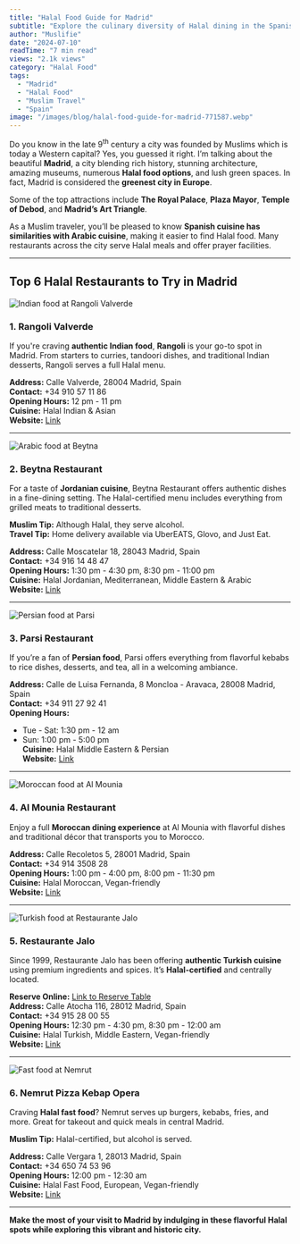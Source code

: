 ```yaml
---
title: "Halal Food Guide for Madrid"
subtitle: "Explore the culinary diversity of Halal dining in the Spanish capital"
author: "Muslifie"
date: "2024-07-10"
readTime: "7 min read"
views: "2.1k views"
category: "Halal Food"
tags:
  - "Madrid"
  - "Halal Food"
  - "Muslim Travel"
  - "Spain"
image: "/images/blog/halal-food-guide-for-madrid-771587.webp"
---
```


Do you know in the late 9<sup>th</sup> century a city was founded by Muslims which is today a Western capital? Yes, you guessed it right. I’m talking about the beautiful **Madrid**, a city blending rich history, stunning architecture, amazing museums, numerous **Halal food options**, and lush green spaces. In fact, Madrid is considered the **greenest city in Europe**.

Some of the top attractions include **The Royal Palace**, **Plaza Mayor**, **Temple of Debod**, and **Madrid’s Art Triangle**.

As a Muslim traveler, you’ll be pleased to know **Spanish cuisine has similarities with Arabic cuisine**, making it easier to find Halal food. Many restaurants across the city serve Halal meals and offer prayer facilities.

---

## Top 6 Halal Restaurants to Try in Madrid

![Indian food at Rangoli Valverde](/images/blog/pexels-marvin-ozz-1297854-2474661-2_480x480.webp)

### 1. Rangoli Valverde

If you're craving **authentic Indian food**, **Rangoli** is your go-to spot in Madrid. From starters to curries, tandoori dishes, and traditional Indian desserts, Rangoli serves a full Halal menu.

**Address:** Calle Valverde, 28004 Madrid, Spain  
**Contact:** +34 910 57 11 86  
**Opening Hours:** 12 pm - 11 pm  
**Cuisine:** Halal Indian & Asian  
**Website:** [Link](https://rangolimadrid.com/gastronomia-eng/)

---

![Arabic food at Beytna](/images/blog/pexels-43381756-7462776-2_480x480.webp)

### 2. Beytna Restaurant

For a taste of **Jordanian cuisine**, Beytna Restaurant offers authentic dishes in a fine-dining setting. The Halal-certified menu includes everything from grilled meats to traditional desserts.

**Muslim Tip:** Although Halal, they serve alcohol.  
**Travel Tip:** Home delivery available via UberEATS, Glovo, and Just Eat.

**Address:** Calle Moscatelar 18, 28043 Madrid, Spain  
**Contact:** +34 916 14 48 47  
**Opening Hours:** 1:30 pm - 4:30 pm, 8:30 pm - 11:00 pm  
**Cuisine:** Halal Jordanian, Mediterranean, Middle Eastern & Arabic  
**Website:** [Link](https://www.beytnarestaurante.com/en/menu/)

---

![Persian food at Parsi](/images/blog/pexels-n-voitkevich-6275215-2_480x480.webp)

### 3. Parsi Restaurant

If you’re a fan of **Persian food**, Parsi offers everything from flavorful kebabs to rice dishes, desserts, and tea, all in a welcoming ambiance.

**Address:** Calle de Luisa Fernanda, 8 Moncloa - Aravaca, 28008 Madrid, Spain  
**Contact:** +34 911 27 92 41  
**Opening Hours:**

- Tue - Sat: 1:30 pm - 12 am
- Sun: 1:00 pm - 5:00 pm  
  **Cuisine:** Halal Middle Eastern & Persian  
  **Website:** [Link](http://restaurante.covermanager.com/restaurante-parsi/)

---

![Moroccan food at Al Mounia](/images/blog/pexels-pabloramon-18077172-2_480x480.webp)

### 4. Al Mounia Restaurant

Enjoy a full **Moroccan dining experience** at Al Mounia with flavorful dishes and traditional décor that transports you to Morocco.

**Address:** Calle Recoletos 5, 28001 Madrid, Spain  
**Contact:** +34 914 3508 28  
**Opening Hours:** 1:00 pm - 4:00 pm, 8:00 pm - 11:30 pm  
**Cuisine:** Halal Moroccan, Vegan-friendly  
**Website:** [Link](https://www.restaurantealmounia.es/)

---

![Turkish food at Restaurante Jalo](/images/blog/pexels-fariphotography-905847-2_480x480.webp)

### 5. Restaurante Jalo

Since 1999, Restaurante Jalo has been offering **authentic Turkish cuisine** using premium ingredients and spices. It’s **Halal-certified** and centrally located.

**Reserve Online:** [Link to Reserve Table](https://www.tripadvisor.com/Restaurant_Review-g187514-d2315548-Reviews-Restaurante_Jalo-Madrid.html)  
**Address:** Calle Atocha 116, 28012 Madrid, Spain  
**Contact:** +34 915 28 00 55  
**Opening Hours:** 12:30 pm - 4:30 pm, 8:30 pm - 12:00 am  
**Cuisine:** Halal Turkish, Middle Eastern, Vegan-friendly  
**Website:** [Link](http://restaurantejalo.com/)

---

![Fast food at Nemrut](/images/blog/pexels-enginakyurt-3356409-2_480x480.webp)

### 6. Nemrut Pizza Kebap Opera

Craving **Halal fast food**? Nemrut serves up burgers, kebabs, fries, and more. Great for takeout and quick meals in central Madrid.

**Muslim Tip:** Halal-certified, but alcohol is served.

**Address:** Calle Vergara 1, 28013 Madrid, Spain  
**Contact:** +34 650 74 53 96  
**Opening Hours:** 12:00 pm - 12:30 am  
**Cuisine:** Halal Fast Food, European, Vegan-friendly  
**Website:** [Link](http://www.nemrutkebap.com/)

---

**Make the most of your visit to Madrid by indulging in these flavorful Halal spots while exploring this vibrant and historic city.**
